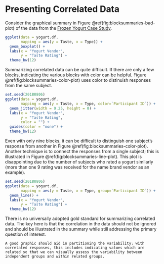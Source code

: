# Presenting Correlated Data {#Blocksummaries}

Consider the graphical summary in Figure \@ref(fig:blocksummaries-bad-plot) of the data from the [Frozen Yogurt Case Study](#CaseYogurt).

```r
ggplot(data = yogurt.df,
       mapping = aes(y = Taste, x = Type)) +
  geom_boxplot() +
  labs(x = "Yogurt Vendor",
       y = "Taste Rating") +
  theme_bw(12)
```

Summarizing correlated data can be quite difficult.  If there are only a few blocks, indicating the various blocks with color can be helpful.  Figure \@ref(fig:blocksummaries-color-plot) uses color to distinuish responses from the same subject.

```r
set.seed(20180806)
ggplot(data = yogurt.df,
       mapping = aes(y = Taste, x = Type, color=`Participant ID`)) +
  geom_jitter(width = 0.25, height = 0) +
  labs(x = "Yogurt Vendor",
       y = "Taste Rating",
       color = "") +
  guides(color = "none") +
  theme_bw(12)
```

Even with only nine blocks, it can be difficult to distinguish one subject's response from another in Figure \@ref(fig:blocksummaries-color-plot).  Another technique is to connect the responses from a single subject; this is illustrated in Figure \@ref(fig:blocksummaries-line-plot).  This plot is disappointing due to the number of subjects who rated a yogurt similarly (more than one 9 rating was received for the name brand vendor as an example).

```r
set.seed(20180806)
ggplot(data = yogurt.df,
       mapping = aes(y = Taste, x = Type, group=`Participant ID`)) +
  geom_line() +
  labs(x = "Yogurt Vendor",
       y = "Taste Rating") +
  theme_bw(12)
```

There is no universally adopted gold standard for summarizing correlated data.  The key here is that the correlation in the data should not be ignored and should be illustrated in the summary while still addressing the primary question of interest.

```block2
A good graphic should aid in partitioning the variability; with correlated responses, this includes indicating values which are related so that we can visually assess the variability between independent groups and within related groups.
```
